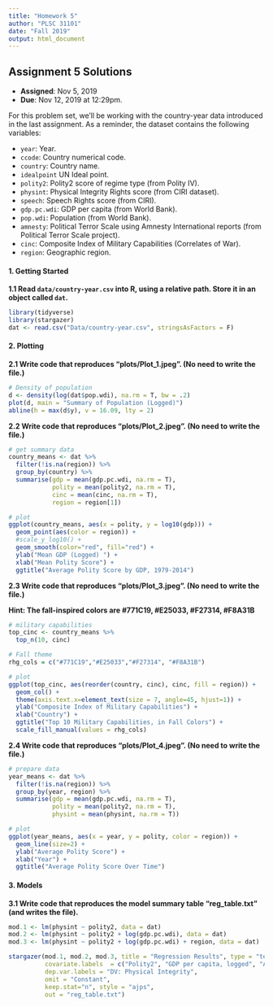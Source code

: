 ```yaml
---
title: "Homework 5"
author: "PLSC 31101"
date: "Fall 2019"
output: html_document
---
```


## Assignment 5 Solutions

- __Assigned__: Nov 5, 2019
- __Due__: Nov 12, 2019 at 12:29pm.

For this problem set, we'll be working with the country-year data introduced in the last assignment. As a reminder, the dataset contains the following variables:

* `year`: Year.
* `ccode`: Country numerical code.
* `country`: Country name.
* `idealpoint` UN Ideal point.
* `polity2`: Polity2 score of regime type (from Polity IV).
* `physint`: Physical Integrity Rights score (from CIRI dataset).
* `speech`: Speech Rights score (from CIRI).
* `gdp.pc.wdi`: GDP per capita (from World Bank).
* `pop.wdi`: Population (from World Bank).
* `amnesty`: Political Terror Scale using Amnesty International reports (from Political Terror Scale project).
* `cinc`: Composite Index of Military Capabilities (Correlates of War).
* `region`: Geographic region.

#### 1. Getting Started {-}

__1.1 Read `data/country-year.csv` into R, using a relative path. Store it in an object called `dat`.__

```r
library(tidyverse)
library(stargazer)
dat <- read.csv("Data/country-year.csv", stringsAsFactors = F)
```

#### 2. Plotting {-}

__2.1 Write code that reproduces "plots/Plot_1.jpeg". (No need to write the file.)__

```r
# Density of population
d <- density(log(dat$pop.wdi), na.rm = T, bw = .2)
plot(d, main = "Summary of Population (Logged)") 
abline(h = max(d$y), v = 16.09, lty = 2) 
```

__2.2 Write code that reproduces "plots/Plot_2.jpeg". (No need to write the file.)__

```r
# get summary data
country_means <- dat %>%
  filter(!is.na(region)) %>%
  group_by(country) %>%
  summarise(gdp = mean(gdp.pc.wdi, na.rm = T),
            polity = mean(polity2, na.rm = T),
            cinc = mean(cinc, na.rm = T),
            region = region[1])

# plot
ggplot(country_means, aes(x = polity, y = log10(gdp))) +
  geom_point(aes(color = region)) +
  #scale_y_log10() +
  geom_smooth(color="red", fill="red") + 
  ylab("Mean GDP (Logged) ") +
  xlab("Mean Polity Score") +
  ggtitle("Average Polity Score by GDP, 1979-2014") 
```

__2.3 Write code that reproduces "plots/Plot_3.jpeg". (No need to write the file.)__

__Hint: The fall-inspired colors are #771C19, #E25033, #F27314, #F8A31B__

```r
# military capabilities
top_cinc <- country_means %>%
  top_n(10, cinc)

# Fall theme
rhg_cols = c("#771C19","#E25033","#F27314", "#F8A31B")

# plot
ggplot(top_cinc, aes(reorder(country, cinc), cinc, fill = region)) +
  geom_col() +
  theme(axis.text.x=element_text(size = 7, angle=45, hjust=1)) +
  ylab("Composite Index of Military Capabilities") +
  xlab("Country") +
  ggtitle("Top 10 Military Capabilities, in Fall Colors") +
  scale_fill_manual(values = rhg_cols)
```

__2.4 Write code that reproduces "plots/Plot_4.jpeg". (No need to write the file.)__

```r
# prepare data
year_means <- dat %>%
  filter(!is.na(region)) %>%
  group_by(year, region) %>%
  summarise(gdp = mean(gdp.pc.wdi, na.rm = T),
            polity = mean(polity2, na.rm = T),
            physint = mean(physint, na.rm = T)) 

# plot
ggplot(year_means, aes(x = year, y = polity, color = region)) +
  geom_line(size=2) +
  ylab("Average Polity Score") +
  xlab("Year") +
  ggtitle("Average Polity Score Over Time")
```

#### 3. Models {-}

__3.1 Write code that reproduces the model summary table "reg_table.txt" (and writes the file).__

```r
mod.1 <- lm(physint ~ polity2, data = dat)
mod.2 <- lm(physint ~ polity2 + log(gdp.pc.wdi), data = dat)
mod.3 <- lm(physint ~ polity2 + log(gdp.pc.wdi) + region, data = dat)

stargazer(mod.1, mod.2, mod.3, title = "Regression Results", type = "text", 
          covariate.labels  = c("Polity2", "GDP per capita, logged", "Asia", "Eastern Europe", "Latin America", "MENA", "West", "Constant"), 
          dep.var.labels = "DV: Physical Integrity",
          omit = "Constant", 
          keep.stat="n", style = "ajps",
          out = "reg_table.txt")
```

